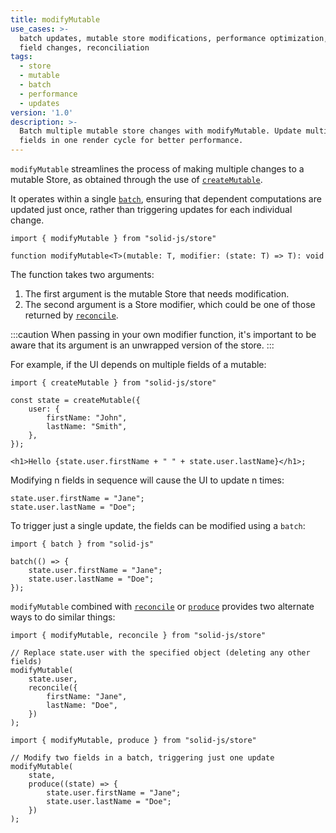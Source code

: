 ```yaml
---
title: modifyMutable
use_cases: >-
  batch updates, mutable store modifications, performance optimization, multiple
  field changes, reconciliation
tags:
  - store
  - mutable
  - batch
  - performance
  - updates
version: '1.0'
description: >-
  Batch multiple mutable store changes with modifyMutable. Update multiple
  fields in one render cycle for better performance.
---
```


`modifyMutable` streamlines the process of making multiple changes to a mutable Store, as obtained through the use of [`createMutable`](/reference/store-utilities/create-mutable).

It operates within a single [`batch`](/reference/reactive-utilities/batch), ensuring that dependent computations are updated just once, rather than triggering updates for each individual change.

```tsx
import { modifyMutable } from "solid-js/store"

function modifyMutable<T>(mutable: T, modifier: (state: T) => T): void
```

The function takes two arguments:

1. The first argument is the mutable Store that needs modification.
2. The second argument is a Store modifier, which could be one of those returned by [`reconcile`](/reference/store-utilities/reconcile).

:::caution
	When passing in your own modifier function, it's important to be aware that
	its argument is an unwrapped version of the store.
:::

For example, if the UI depends on multiple fields of a mutable:

```tsx
import { createMutable } from "solid-js/store"

const state = createMutable({
	user: {
		firstName: "John",
		lastName: "Smith",
	},
});

<h1>Hello {state.user.firstName + " " + state.user.lastName}</h1>;
```

Modifying n fields in sequence will cause the UI to update n times:

```tsx
state.user.firstName = "Jane";
state.user.lastName = "Doe";
```

To trigger just a single update, the fields can be modified using a `batch`:

```tsx
import { batch } from "solid-js"

batch(() => {
	state.user.firstName = "Jane";
	state.user.lastName = "Doe";
});
```

`modifyMutable` combined with [`reconcile`](/reference/store-utilities/reconcile) or [`produce`](/reference/store-utilities/produce) provides two alternate ways to do similar things:

```tsx
import { modifyMutable, reconcile } from "solid-js/store"

// Replace state.user with the specified object (deleting any other fields)
modifyMutable(
	state.user,
	reconcile({
		firstName: "Jane",
		lastName: "Doe",
	})
);
```

```tsx
import { modifyMutable, produce } from "solid-js/store"

// Modify two fields in a batch, triggering just one update
modifyMutable(
	state,
	produce((state) => {
		state.user.firstName = "Jane";
		state.user.lastName = "Doe";
	})
);
```
